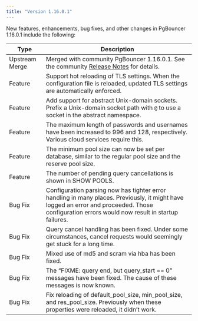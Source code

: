 ```yaml
---
title: "Version 1.16.0.1"
---
```


New features, enhancements, bug fixes, and other changes in PgBouncer 1.16.0.1 include the following:

| Type           | Description                                                                                                                                                                                   |
| -------------- | --------------------------------------------------------------------------------------------------------------------------------------------------------------------------------------------- |
| Upstream Merge | Merged with community PgBouncer 1.16.0.1. See the community [Release Notes](https://www.pgbouncer.org/changelog.html#pgbouncer-116x) for details.                                             |
| Feature        | Support hot reloading of TLS settings. When the configuration file is reloaded, updated TLS settings are automatically enforced.                                                              |
| Feature        | Add support for abstract Unix-domain sockets. Prefix a Unix-domain socket path with `@` to use a socket in the abstract namespace.                                                            |
| Feature        | The maximum length of passwords and usernames have been increased to 996 and 128, respectively. Various cloud services require this.                                                          |
| Feature        | The minimum pool size can now be set per database, similar to the regular pool size and the reserve pool size.                                                                                |
| Feature        | The number of pending query cancellations is shown in SHOW POOLS.                                                                                                                             |
| Bug Fix        | Configuration parsing now has tighter error handling in many places. Previously, it might have logged an error and proceeded. Those configuration errors would now result in startup failures.|
| Bug Fix        | Query cancel handling has been fixed. Under some circumstances, cancel requests would seemingly get stuck for a long time.                                                                    |
| Bug Fix        | Mixed use of md5 and scram via hba has been fixed.                                                                                                                                            |
| Bug Fix        | The “FIXME: query end, but query_start == 0” messages have been fixed. The cause of these messages is now known.                                                                              | 
| Bug Fix        | Fix reloading of default_pool_size, min_pool_size, and res_pool_size. Previously when these properties were reloaded, it didn’t work.                                                         |